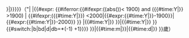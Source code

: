 <includeonly>{{birth-date|dt={{{dt|}}}|{{{gregorian|{{{1|}}}}}}|{{{2|{{{1|}}}}}}}}（{{age|{{#ifeq:"{{lc:{{{1|0009-11}}}}}"|"{{Four digit|{{#expr:{{{1|0009-11}}}}}}}"|<!--Here if it is a 4 digit year only-Test1 satisfied: see talk -->{{{1|0009-11}}}|{{#expr: {{#iferror:{{#ifexpr:((abs({{{1|0009-11}}}))< 1900) and  ({{#time:Y|{{{1|0009-11}}}}} >1900)  | {{#ifexpr:({{#time:Y|{{{1|0009-11}}}}}) <2000|{{#expr:{{#time:Y|{{{1|0009-11}}}}}-1900}}|{{#expr:{{#time:Y|{{{1|0009-11}}}}}-2000}} }} |{{#time:Y|{{{1|0009-11}}}}} }}|{{#time:Y|{{{1|0009-11}}}}} }}{{#switch:{{{bce|}}}|b|bd|d|db=*(-1) +1}}}} }}|{{#time:m|{{{1|}}}}}|{{#time:d|{{{1|}}}}} }}歲）</includeonly><noinclude>

{{documentation}} 
</noinclude>